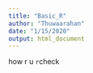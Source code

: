 ---
title: "Basic_R"
author: "Thuwaarahan"
date: "1/15/2020"
output: html_document
---
how r u
```{r}
```check
